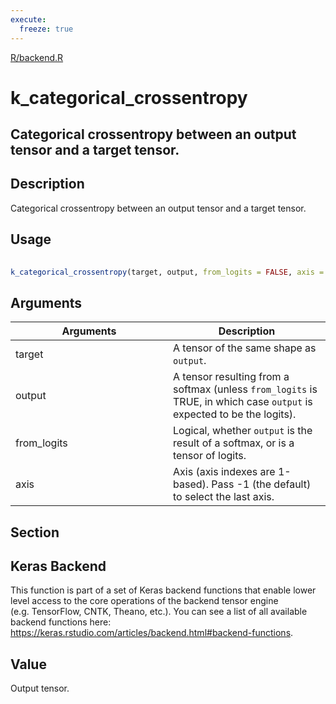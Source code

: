 ```yaml
---
execute:
  freeze: true
---
```


[R/backend.R](https://github.com/rstudio/keras//blob/main/R/backend.R#L369) 

# k_categorical_crossentropy

## Categorical crossentropy between an output tensor and a target tensor.

## Description
 Categorical crossentropy between an output tensor and a target tensor. 


## Usage
```r
 
k_categorical_crossentropy(target, output, from_logits = FALSE, axis = -1) 
```

## Arguments
|Arguments|Description|
|---|---|
| target | A tensor of the same shape as `output`. |
| output | A tensor resulting from a softmax (unless `from_logits` is TRUE, in which case `output` is expected to be the logits). |
| from_logits | Logical, whether `output` is the result of a softmax, or is a tensor of logits. |
| axis | Axis (axis indexes are 1-based). Pass -1 (the default) to select the last axis. |


## Section

## Keras Backend

   This function is part of a set of Keras backend functions that enable lower level access to the core operations of the backend tensor engine (e.g. TensorFlow, CNTK, Theano, etc.).  You can see a list of all available backend functions here: [https://keras.rstudio.com/articles/backend.html#backend-functions](https://keras.rstudio.com/articles/backend.html#backend-functions). 

## Value
 Output tensor. 




